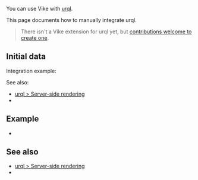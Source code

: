 
You can use Vike with [urql](https://formidable.com/open-source/urql/).

This page documents how to manually integrate urql.

> There isn't a <Link href="/extensions">Vike extension</Link> for urql yet, but [contributions welcome to create one](https://github.com/vikejs/vike/issues/1715).


## Initial data

<DataIntegrationIntro toolType="graphql" toolName="urql" />

Integration example:
<DataIntegrationFetch toolName="urql" />

See also:
- [urql > Server-side rendering](https://formidable.com/open-source/urql/docs/advanced/server-side-rendering/)
- <Link href="/data-tools#initial-data" />


## Example
 - <Example timestamp="2024.10" repo="brillout/vike-with-urql" />


## See also

- [urql > Server-side rendering](https://formidable.com/open-source/urql/docs/advanced/server-side-rendering/)
- <Link href="/data-tools#initial-data" />
